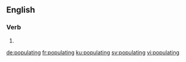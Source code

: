 ==English==

===Verb===
{{head|en|present participle}}

# {{present participle of|populate|lang=en}}

[[de:populating]]
[[fr:populating]]
[[ku:populating]]
[[sv:populating]]
[[vi:populating]]